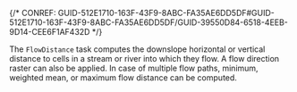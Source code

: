 

{/* CONREF: GUID-512E1710-163F-43F9-8ABC-FA35AE6DD5DF#GUID-512E1710-163F-43F9-8ABC-FA35AE6DD5DF/GUID-39550D84-6518-4EEB-9D14-CEE6F1AF432D  */}

The `FlowDistance`  task computes the downslope horizontal or vertical distance to cells in a stream or river into which they flow. A flow direction raster can also be applied. In case of multiple flow paths, minimum, weighted mean, or maximum flow distance can be computed.

